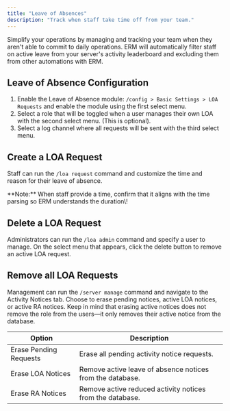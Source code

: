 ```yaml
---
title: "Leave of Absences"
description: "Track when staff take time off from your team."
---
```


Simplify your operations by managing and tracking your team when they aren't able to commit to daily operations. ERM will automatically filter staff on active leave from your server's activity leaderboard and excluding them from other automations with ERM.

## Leave of Absence Configuration

1. Enable the Leave of Absence module: `/config > Basic Settings > LOA Requests` and enable the module using the first select menu.
2. Select a role that will be toggled when a user manages their own LOA with the second select menu. (This is optional).
3. Select a log channel where all requests will be sent with the third select menu.

## Create a LOA Request

Staff can run the `/loa request` command and customize the time and reason for their leave of absence.

<Info>
  **Note:** When staff provide a time, confirm that it aligns with the time parsing so ERM understands the duration\!
</Info>

## Delete a LOA Request

Administrators can run the `/loa admin` command and specify a user to manage. On the select menu that appears, click the delete button to remove an active LOA request.

## Remove all LOA Requests

Management can run the `/server manage` command and navigate to the Activity Notices tab. Choose to erase pending notices, active LOA notices, or active RA notices. Keep in mind that erasing active notices does not remove the role from the users—it only removes their active notice from the database.

| **Option**             | **Description**                                           |
| ---------------------- | --------------------------------------------------------- |
| Erase Pending Requests | Erase all pending activity notice requests.               |
| Erase LOA Notices      | Remove active leave of absence notices from the database. |
| Erase RA Notices       | Remove active reduced activity notices from the database. |